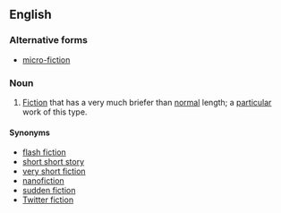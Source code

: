 ==English==
{{wikipedia}}

===Alternative forms===
*[[micro-fiction]]

===Noun===
{{en-noun}}

# [[fiction|Fiction]] that has a very much briefer than [[normal]] length; a [[particular]] work of this type.

====Synonyms====
*[[flash fiction]]
*[[short short story]]
*[[very short fiction]]
*[[nanofiction]]
*[[sudden fiction]]
*[[Twitter fiction]]
